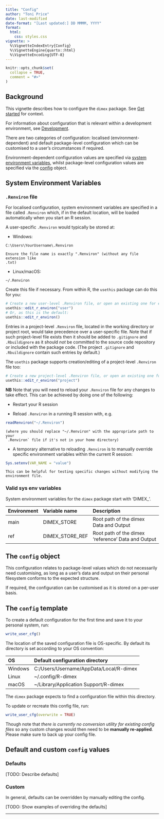 ```yaml
---
title: "Config"
author: "Toni Price"
date: last-modified
date-format: "[Last updated:] DD MMMM, YYYY"
format:
  html:
    css: styles.css
vignette: >
  %\VignetteIndexEntry{Config}
  %\VignetteEngine{quarto::html}
  %\VignetteEncoding{UTF-8}
---
```


```r
knitr::opts_chunk$set(
  collapse = TRUE,
  comment = "#>"
)
```

~~~{=comment}
```r
library(dimex)
```
~~~

## Background

This vignette describes how to configure the `dimex` package. See
[Get started](dimex.html) for context.

For information about configuration that is relevant within a development
environment, see [Development](development.html).

There are two categories of configuration: localised (environment-dependent) and
default package-level configuration which can be customised to a user's
circumstances if required.

Environment-dependent configuration values are specified via
[system environment variables](config.html#sys-env-vars), whilst package-level
configuration values are specified via the [config](config.html#pkg-config) object.

## System Environment Variables {#sys-env-vars}

### `.Renviron` file

For localised configuration, system environment variables are specified in a
file called `.Renviron` which, if in the default location, will be loaded
automatically when you start an R session.

A user-specific `.Renviron` would typically be stored at:

- Windows:

```
C:\Users\YourUsername\.Renviron
```
    
    Ensure the file name is exactly ".Renviron" (without any file extension like
    .txt)

- Linux/macOS:

```
~/.Renviron
```

Create this file if necessary. From within R, the `usethis` package can do this
for you:

```r
# Create a new user-level .Renviron file, or open an existing one for editing
usethis::edit_r_environ("user")
# Or, as this is the default:
usethis::edit_r_environ()
```

Entries in a project-level `.Renviron` file, located in the working directory or
project root, would take precedence over a user-specific file. Note that if such
project-level file exists then it should be added to `.gitignore` and 
`.Rbuildignore` as it should *not* be committed to the source code repository or
included with the package code. (The project `.gitignore` and `.Rbuildignore`
contain such entries by default.)

The `usethis` package supports creation/editing of a project-level `.Renviron`
file too:

```r
# Create a new project-level .Renviron file, or open an existing one for editing
usethis::edit_r_environ("project")
```

**NB**
Note that you will need to reload your `.Renviron` file for any changes to take
effect. This can be achieved by doing one of the following:

- Restart your R session

- Reload `.Renviron` in a running R session with, e.g.

```r
readRenviron("~/.Renviron")
```
    
    (where you should replace "~/.Renviron" with the appropriate path to your
    `.Renviron` file if it's not in your home directory)

- A temporary alternative to reloading `.Renviron` is to manually override
  specific environment variables within the current R session:
  
```r
Sys.setenv(VAR_NAME = "value")
```

    This can be helpful for testing specific changes without modifying the
    environment file.

### Valid sys env variables

System environment variables for the `dimex` package start with 'DIMEX_'.

```{=comment}
[TODO: Add info about the main, ref and test root paths]
```

| Environment | Variable name   | Description                                        |
|:------------|:----------------|:---------------------------------------------------|
| main        | DIMEX_STORE     | Root path of the dimex Data and Output             |
| ref         | DIMEX_STORE_REF | Root path of the dimex 'reference' Data and Output |

## The `config` object {#pkg-config}

This configuration relates to package-level values which do not necessarily need
customising, as long as a user's data and output on their personal filesystem
conforms to the expected structure.

If required, the configuration can be customised as it is stored on a per-user
basis.

## The `config` template {#config-template}

To create a default configuration for the first time and save it to your
personal system, run:

```r
write_user_cfg()
```

The location of the saved configuration file is OS-specific. By default its
directory is set according to your OS convention:

| OS       | Default configuration directory             |
|:---------|:--------------------------------------------|
| Windows  | C:/Users/Username/AppData/Local/R-dimex     |
| Linux    | ~/.config/R-dimex                           |
| macOS    | ~/Library/Application Support/R-dimex       |

The `dimex` package expects to find a configuration file within this directory.

To update or recreate this config file, run:
```r
write_user_cfg(overwrite = TRUE)
```

Though note that *there is currently no conversion utility for existing config
files* so any custom changes would then need to be **manually re-applied**.
Please make sure to back up your config file.

## Default and custom `config` values {#config-values}

### Defaults

[TODO: Describe defaults]

### Custom

In general, defaults can be overridden by manually editing the config.

[TODO: Show examples of overriding the defaults]

--------------------------------------------------------------------------------
